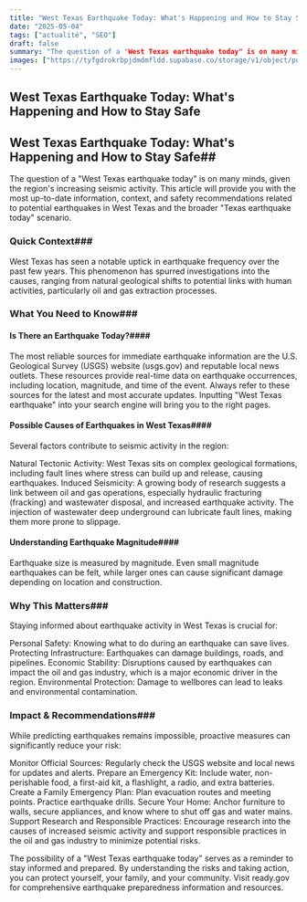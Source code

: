 ```yaml
---
title: "West Texas Earthquake Today: What's Happening and How to Stay Safe"
date: "2025-05-04"
tags: ["actualité", "SEO"]
draft: false
summary: "The question of a "West Texas earthquake today" is on many minds, given the region's increasing seismic activity. This article will provide you with the most up-to-date information, context, and safety recommendations related to potential earthquakes in West Texas and the broader "Texas earthquake today" scenario."
images: ["https://tyfgdrokrbpjdmdmfldd.supabase.co/storage/v1/object/public/image/2025-05-04-03-04-10-397-04-00.jpg"]
---
```


## West Texas Earthquake Today: What's Happening and How to Stay Safe

## West Texas Earthquake Today: What's Happening and How to Stay Safe## 

The question of a "West Texas earthquake today" is on many minds, given the region's increasing seismic activity. This article will provide you with the most up-to-date information, context, and safety recommendations related to potential earthquakes in West Texas and the broader "Texas earthquake today" scenario.


### Quick Context### 

West Texas has seen a notable uptick in earthquake frequency over the past few years. This phenomenon has spurred investigations into the causes, ranging from natural geological shifts to potential links with human activities, particularly oil and gas extraction processes.


### What You Need to Know### 

#### Is There an Earthquake Today?#### 
The most reliable sources for immediate earthquake information are the U.S. Geological Survey (USGS) website (usgs.gov) and reputable local news outlets. These resources provide real-time data on earthquake occurrences, including location, magnitude, and time of the event. Always refer to these sources for the latest and most accurate updates. Inputting "West Texas earthquake" into your search engine will bring you to the right pages.


#### Possible Causes of Earthquakes in West Texas#### 
Several factors contribute to seismic activity in the region:


Natural Tectonic Activity: West Texas sits on complex geological formations, including fault lines where stress can build up and release, causing earthquakes.
Induced Seismicity: A growing body of research suggests a link between oil and gas operations, especially hydraulic fracturing (fracking) and wastewater disposal, and increased earthquake activity. The injection of wastewater deep underground can lubricate fault lines, making them more prone to slippage.


#### Understanding Earthquake Magnitude#### 
Earthquake size is measured by magnitude. Even small magnitude earthquakes can be felt, while larger ones can cause significant damage depending on location and construction.


### Why This Matters### 

Staying informed about earthquake activity in West Texas is crucial for:


Personal Safety: Knowing what to do during an earthquake can save lives.
Protecting Infrastructure: Earthquakes can damage buildings, roads, and pipelines.
Economic Stability: Disruptions caused by earthquakes can impact the oil and gas industry, which is a major economic driver in the region.
Environmental Protection: Damage to wellbores can lead to leaks and environmental contamination.


### Impact & Recommendations### 

While predicting earthquakes remains impossible, proactive measures can significantly reduce your risk:


Monitor Official Sources: Regularly check the USGS website and local news for updates and alerts.
Prepare an Emergency Kit: Include water, non-perishable food, a first-aid kit, a flashlight, a radio, and extra batteries.
Create a Family Emergency Plan: Plan evacuation routes and meeting points. Practice earthquake drills.
Secure Your Home: Anchor furniture to walls, secure appliances, and know where to shut off gas and water mains.
Support Research and Responsible Practices: Encourage research into the causes of increased seismic activity and support responsible practices in the oil and gas industry to minimize potential risks.


The possibility of a "West Texas earthquake today" serves as a reminder to stay informed and prepared. By understanding the risks and taking action, you can protect yourself, your family, and your community. Visit ready.gov for comprehensive earthquake preparedness information and resources.

